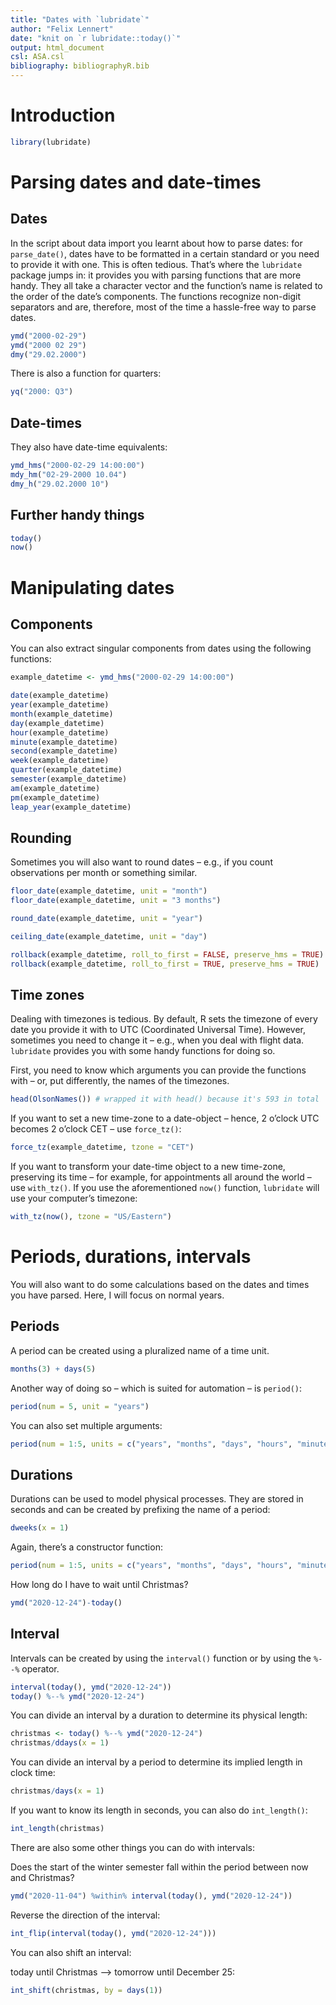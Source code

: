 ```yaml
---
title: "Dates with `lubridate`"
author: "Felix Lennert"
date: "knit on `r lubridate::today()`"
output: html_document
csl: ASA.csl
bibliography: bibliographyR.bib
---
```


# Introduction

```r
library(lubridate)
```


# Parsing dates and date-times

## Dates

In the script about data import you learnt about how to parse dates: for `parse_date()`, dates have to be formatted in a certain standard or you need to provide it with one. This is often tedious. That's where the `lubridate` package jumps in: it provides you with parsing functions that are more handy. They all take a character vector and the function's name is related to the order of the date's components. The functions recognize non-digit separators and are, therefore, most of the time a hassle-free way to parse dates.

```r
ymd("2000-02-29")
ymd("2000 02 29")
dmy("29.02.2000")
```

There is also a function for quarters:

```r
yq("2000: Q3")
```

## Date-times

They also have date-time equivalents:

```r
ymd_hms("2000-02-29 14:00:00")
mdy_hm("02-29-2000 10.04")
dmy_h("29.02.2000 10")
```

## Further handy things

```r
today()
now()
```

# Manipulating dates

## Components

You can also extract singular components from dates using the following functions:

```r
example_datetime <- ymd_hms("2000-02-29 14:00:00")

date(example_datetime)
year(example_datetime)
month(example_datetime)
day(example_datetime)
hour(example_datetime)
minute(example_datetime)
second(example_datetime)
week(example_datetime)
quarter(example_datetime)
semester(example_datetime)
am(example_datetime)
pm(example_datetime)
leap_year(example_datetime)
```

## Rounding

Sometimes you will also want to round dates -- e.g., if you count observations per month or something similar.

```r
floor_date(example_datetime, unit = "month")
floor_date(example_datetime, unit = "3 months")

round_date(example_datetime, unit = "year")

ceiling_date(example_datetime, unit = "day")

rollback(example_datetime, roll_to_first = FALSE, preserve_hms = TRUE)
rollback(example_datetime, roll_to_first = TRUE, preserve_hms = TRUE)
```

## Time zones

Dealing with timezones is tedious. By default, R sets the timezone of every date you provide it with to UTC (Coordinated Universal Time). However, sometimes you need to change it -- e.g., when you deal with flight data. `lubridate` provides you with some handy functions for doing so.

First, you need to know which arguments you can provide the functions with -- or, put differently, the names of the timezones. 

```r
head(OlsonNames()) # wrapped it with head() because it's 593 in total
```

If you want to set a new time-zone to a date-object -- hence, 2 o'clock UTC becomes 2 o'clock CET -- use `force_tz()`:

```r
force_tz(example_datetime, tzone = "CET")
```


If you want to transform your date-time object to a new time-zone, preserving its time -- for example, for appointments all around the world -- use `with_tz()`. If you use the aforementioned `now()` function, `lubridate` will use your computer's timezone:

```r
with_tz(now(), tzone = "US/Eastern")
```

# Periods, durations, intervals

You will also want to do some calculations based on the dates and times you have parsed. Here, I will focus on normal years.

## Periods

A period can be created using a pluralized name of a time unit.

```r
months(3) + days(5)
```

Another way of doing so -- which is suited for automation -- is `period()`:

```r
period(num = 5, unit = "years")
```

You can also set multiple arguments:

```r
period(num = 1:5, units = c("years", "months", "days", "hours", "minutes"))
```

## Durations

Durations can be used to model physical processes. They are stored in seconds and can be created by prefixing the name of a period:

```r
dweeks(x = 1)
```

Again, there's a constructor function:

```r
period(num = 1:5, units = c("years", "months", "days", "hours", "minutes"))
```

How long do I have to wait until Christmas?

```r
ymd("2020-12-24")-today()
```


## Interval

Intervals can be created by using the `interval()` function or by using the `%--%` operator.

```r
interval(today(), ymd("2020-12-24"))
today() %--% ymd("2020-12-24")
```


You can divide an interval by a duration to determine its physical length:

```r
christmas <- today() %--% ymd("2020-12-24")
christmas/ddays(x = 1)
```

You can divide an interval by a period to determine its implied length in clock time:

```r
christmas/days(x = 1)
```

If you want to know its length in seconds, you can also do `int_length()`:

```r
int_length(christmas)
```

There are also some other things you can do with intervals:

Does the start of the winter semester fall within the period between now and Christmas?

```r
ymd("2020-11-04") %within% interval(today(), ymd("2020-12-24"))
```

Reverse the direction of the interval:

```r
int_flip(interval(today(), ymd("2020-12-24")))
```

You can also shift an interval:

today until Christmas --> tomorrow until December 25:

```r
int_shift(christmas, by = days(1))
```

